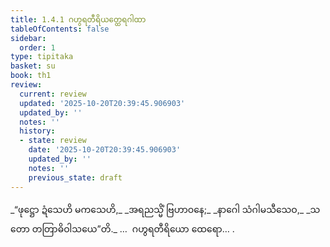 ```yaml
---
title: 1.4.1 ဂဟွရတီရိယတ္ထေရဂါထာ
tableOfContents: false
sidebar:
  order: 1
type: tipitaka
basket: su
book: th1
review:
  current: review
  updated: '2025-10-20T20:39:45.906903'
  updated_by: ''
  notes: ''
  history:
  - state: review
    date: '2025-10-20T20:39:45.906903'
    updated_by: ''
    notes: ''
    previous_state: draft
---
```



<DynamicBreadcrumb />


<ReviewStatus review={frontmatter.review} showDetails={true} />

<HypothesisAnnotation frontmatter={frontmatter} />

<Division number="31" book="th1" e="ch" v="19" p="227">

<Paragraph number="72" type="verses" book="th1">
_“ဖုဋ္ဌော ဍံသေဟိ မကသေဟိ,_  
_အရညသ္မိံ ဗြဟာဝနေ;_  
_နာဂေါ သံဂါမသီသေဝ,_  
_သတော တတြာဓိဝါသယေ”တိ._  


</Paragraph>
</Division>

<Paragraph number="73" type="center" book="th1">
…  ဂဟွရတီရိယော ထေရော… .
</Paragraph>